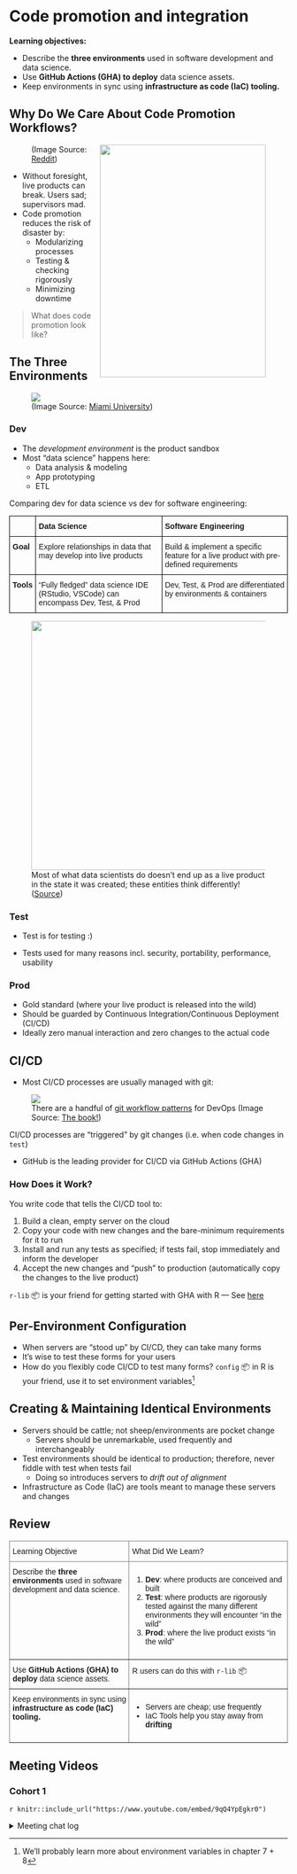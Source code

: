 # Code promotion and integration

**Learning objectives:**

-   Describe the **three environments** used in software development and data science.
-   Use **GitHub Actions (GHA) to deploy** data science assets.
-   Keep environments in sync using **infrastructure as code (IaC) tooling.**

## Why Do We Care About Code Promotion Workflows?

<figure>
    <img src="https://i.redd.it/7zhsce11xms31.jpg" style="float:right;width:300px;height:420px;">
    <figcaption>(Image Source: [Reddit](https://www.reddit.com/r/ProgrammerHumor/comments/di2shq/well_thats_interesting_lets_take_rest_of_the_day/))</figcaption>
</figure>

- Without foresight, live products can break. Users sad; supervisors mad.
- Code promotion reduces the risk of disaster by:
    - Modularizing processes
    - Testing & checking rigorously
    - Minimizing downtime

> What does code promotion look like?

## The Three Environments

<figure>
    <img src="https://miamioh.edu/_files/images/it-services/news-articles/2017/08/dev-graphic.png">
    <figcaption>(Image Source: [Miami University](https://miamioh.edu/it-services/news/2017/08/dev-test-prod.html))</figcaption>
</figure>


### Dev

- The _development environment_ is the product sandbox
- Most "data science" happens here:
    - Data analysis & modeling
    - App prototyping
    - ETL

Comparing dev for data science vs dev for software engineering:

<style type="text/css">
.tg  {border-collapse:collapse;border-spacing:0;margin:0px auto;}
.tg td{border-color:black;border-style:solid;border-width:1px;font-family:Arial, sans-serif;font-size:14px;
  overflow:hidden;padding:10px 5px;word-break:normal;}
.tg th{border-color:black;border-style:solid;border-width:1px;font-family:Arial, sans-serif;font-size:14px;
  font-weight:normal;overflow:hidden;padding:10px 5px;word-break:normal;}
.tg .tg-1wig{font-weight:bold;text-align:left;vertical-align:top}
.tg .tg-0lax{text-align:left;vertical-align:top}
</style>
<table class="tg">
<thead>
  <tr>
    <th class="tg-0lax"></th>
    <th class="tg-1wig">Data Science</th>
    <th class="tg-1wig">Software Engineering</th>
  </tr>
</thead>
<tbody>
  <tr>
    <td class="tg-0lax"><span style="font-weight:bold">Goal</span></td>
    <td class="tg-0lax">Explore relationships in data that may develop into live products</td>
    <td class="tg-0lax">Build &amp; implement a specific feature for a live product with pre-defined requirements</td>
  </tr>
  <tr>
    <td class="tg-1wig">Tools</td>
    <td class="tg-0lax">"Fully fledged" data science IDE (RStudio, VSCode) can encompass Dev, Test, &amp; Prod</td>
    <td class="tg-0lax">Dev, Test, &amp; Prod are differentiated by environments &amp; containers</td>
  </tr>
</tbody>
</table>

<figure>
    <img src="https://www.productboard.com/wp-content/uploads/2022/04/untitled-3.png" style="width:500px;height:450px;">
    <figcaption>Most of what data scientists do doesn't end up as a live product in the state it was created; these entities think differently! ([Source](https://www.productboard.com/blog/orchestrating-ml-workflows-with-airflow/))</figcaption>
</figure>


### Test

- Test is for testing :)

- Tests used for many reasons incl. security, portability, performance, usability

### Prod

- Gold standard (where your live product is released into the wild)
- Should be guarded by Continuous Integration/Continuous Deployment (CI/CD)
- Ideally zero manual interaction and zero changes to the actual code

## CI/CD

- Most CI/CD processes are usually managed with git:

<figure>
    <img src="https://do4ds.com/chapters/sec1/images-code-promotion/git-branches.png">
    <figcaption>There are a handful of [git workflow patterns](https://rovitpm.com/5-git-workflows-to-improve-development/) for DevOps (Image Source: [The book!](https://do4ds.com/chapters/sec1/1-1-code-promotion.html#cicd-and-the-mechanics-of-code-promotion))</figcaption>
</figure>

CI/CD processes are "triggered" by git changes (i.e. when code changes in `test`)

- GitHub is the leading provider for CI/CD via GitHub Actions (GHA)

### How Does it Work?

You write code that tells the CI/CD tool to:

1. Build a clean, empty server on the cloud
2. Copy your code with new changes and the bare-minimum requirements for it to run
3. Install and run any tests as specified; if tests fail, stop immediately and inform the developer
4. Accept the new changes and "push" to production (automatically copy the changes to the live product)

`r-lib` 📦 is your friend for getting started with GHA with R — See [here](https://github.com/r-lib/actions)

## Per-Environment Configuration

- When servers are "stood up" by CI/CD, they can take many forms
- It's wise to test these forms for your users
- How do you flexibly code CI/CD to test many forms? `config` 📦 in R is your friend, use it to set environment variables^[We'll probably learn more about environment variables in chapter 7 + 8]

## Creating & Maintaining Identical Environments

- Servers should be cattle; not sheep/environments are pocket change
    - Servers should be unremarkable, used frequently and interchangeably
- Test environments should be identical to production; therefore, never fiddle with test when tests fail
    - Doing so introduces servers to _drift out of alignment_
- Infrastructure as Code (IaC) are tools meant to manage these servers and changes

## Review

<style type="text/css">
.tg  {border-collapse:collapse;border-spacing:0;margin:0px auto;}
.tg td{border-color:black;border-style:solid;border-width:1px;font-family:Arial, sans-serif;font-size:14px;
  overflow:hidden;padding:10px 5px;word-break:normal;}
.tg th{border-color:black;border-style:solid;border-width:1px;font-family:Arial, sans-serif;font-size:14px;
  font-weight:normal;overflow:hidden;padding:10px 5px;word-break:normal;}
.tg .tg-0pky{border-color:inherit;text-align:left;vertical-align:top}
</style>
<table class="tg">
<thead>
  <tr>
    <th class="tg-0pky">Learning Objective</th>
    <th class="tg-0pky">What Did We Learn?</th>
  </tr>
</thead>
<tbody>
  <tr>
    <td class="tg-0pky">Describe the <span style="font-weight:bold">three environments </span>used in software development and data science.</td>
    <td class="tg-0pky"><ol><li><span style="font-weight:bold">Dev</span>: where products are conceived and built</li><li><span style="font-weight:bold">Test</span>: where products are rigorously tested against the many different environments they will encounter "in the wild"</li><li><span style="font-weight:bold">Prod</span><span style="font-weight:normal">: where the live product exists "in the wild"</span></li></ol></td>
  </tr>
  <tr>
    <td class="tg-0pky">Use <span style="font-weight:bold">GitHub Actions (GHA) to deploy </span>data science assets.<br></td>
    <td class="tg-0pky">R users can do this with `r-lib` 📦</td>
  </tr>
  <tr>
    <td class="tg-0pky">Keep environments in sync using <span style="font-weight:bold">infrastructure as code (IaC) tooling.</span></td>
    <td class="tg-0pky"><ul><li>Servers are cheap; use frequently</li><li>IaC Tools help you stay away from <span style="font-weight:bold">drifting</span></li></ul></td>
  </tr>
</tbody>
</table>

## Meeting Videos

### Cohort 1

`r knitr::include_url("https://www.youtube.com/embed/9qQ4YpEgkr0")`

<details>
<summary> Meeting chat log </summary>

```
00:44:58	priyanka gagneja:	fantastic question
00:47:25	priyanka gagneja:	and dates
```
</details>

